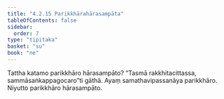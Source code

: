 ```yaml
---
title: "4.2.15 Parikkhārahārasampāta"
tableOfContents: false
sidebar:
  order: 7
type: "tipitaka"
basket: "su"
book: "ne"
---
```



<DynamicBreadcrumb />

<Division number="77" book="ne">

<Paragraph number="537" book="ne">
Tattha katamo parikkhāro hārasampāto?
</Paragraph>

<Paragraph number="538" book="ne">
“Tasmā rakkhitacittassa, sammāsaṅkappagocaro”ti gāthā. Ayaṃ samathavipassanāya parikkhāro.

</Paragraph>
</Division>

<Paragraph number="539" type="center" book="ne">
Niyutto parikkhāro hārasampāto.
</Paragraph>